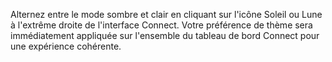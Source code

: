 Alternez entre le mode sombre et clair en cliquant sur l'icône Soleil ou Lune à l'extrême droite de l'interface Connect. Votre préférence de thème sera immédiatement appliquée sur l'ensemble du tableau de bord Connect pour une expérience cohérente.
